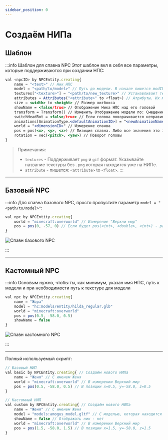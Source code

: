 ```yaml
---
sidebar_position: 0
---
```


# Создаём НИПа

## Шаблон

:::info Шаблон для спавна NPC
Этот шаблон вкл в себя все параметры, которые поддерживаются при создании НПС:

```jsx
val <npcID> by NPCEntity.creating{
    name = "<text>" // Ник НПС
    model = "<path/to/model>" // Путь до модели. В начале пишется modID, а после уже сам путь
    textures["<texture>"] = "<path/to/new_texture>" // Устанавливает текстуру для НПС
    attributes = Attributes("<attribute>" to <float>) // Атрибуты. Их можно получить через команду `/attribute <player>`
    size = <width> to <height> // Размер хитбокса
    showName = <false/true> // Отображение Ника НПС над его головой
    transform = Transform() // Изменить Отображение модели по: Смещение, поворот, размер
    switchHeadRot = <false/true> // Если голова поворачивается неправильно
    animations[AnimationType.<defaultAnimationID>] = "<newAnimationName>" // Замена дефолтной анимации на свою(кастомную, другую)
    world = "<dimensionID>" // Измерение спанва
    pos = pos(<x>, <y>, <z>) // Пизиция спавна. Либо все значения это int, либо все значения это double
    rotation = vec(<pitch>, <yaw>) // Поворот головы
}
```
> Примечания:
> - `textures` - Поддерживает `png` и `gif` формат. Указывайте название текстуры без `.png` которая находится уже на НИПе.
> - `attribute` - пишется: `<attribute>` to `<float>`.
:::

---

## Базовый NPC

:::info Для спавна базового NPC, просто пропустите параметр `model = "<path/to/model>"`:
```jsx
val npc by NPCEntity.creating{
    world = "minecraft:overworld" // Измерение "Верхни мир"
    pos = pos(0, -57, 0) // Если будет pos(<int>, <double>, <int>) - работать не будет
}
```

![Спавн базового NPC](../../.resourses/spawn-basic-npc.gif)

:::

---

## Кастомный NPC

:::info Основым нужно, чтобы ты, как минимум, указан имя НПС, путь к модели и при необходимости путь к текстуре для модели
```jsx
val npc by NPCEntity.creating{
	name = "Жора"
	model = "hc:models/entity/hilda_regular.glb"
	world = "minecraft:overworld"
	pos = pos(0.5, -58.0, 0.5)
	showName = false
}
```

![Спавн кастомного NPC](../../.resourses/spawn-custom-npc.gif)

:::

---

Полный используемый скрипт:
```jsx
// Базовый НИП
val basic by NPCEntity.creating{ // Создаём нового НИПа
	name = "Женя" // С именем Женя
	world = "minecraft:overworld" // В измерении Верхний мир
	pos = pos(0.5, -58.0, 0.5) // В позиции x=0.5, y=-58.0, z=0.5
}

// Кастомный НИП
val custom by NPCEntity.creating{ // Создаём нового НИПа
	name = "Женя" // С именем Женя
	model = "models:amogus_model.gltf" // С моделью, которая находится в пути `hollowengine/assets/models/amogus_model.gltf`
	showName = false // Отображать ник - нет
	world = "minecraft:overworld" // В измерении Верхний мир
	pos = pos(1.5, -58.0, 1.5) // В позиции x=1.5, y=-58.0, z=1.5
}
```
 
